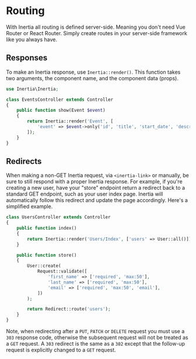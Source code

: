 

# Routing

With Inertia all routing is defined server-side. Meaning you don't need Vue Router or React Router. Simply create routes in your server-side framework like you always have.

## Responses

To make an Inertia response, use `Inertia::render()`. This function takes two arguments, the component name, and the component data (props).

~~~php
use Inertia\Inertia;

class EventsController extends Controller
{
    public function show(Event $event)
    {
        return Inertia::render('Event', [
            'event' => $event->only('id', 'title', 'start_date', 'description'),
        ]);
    }
}
~~~

## Redirects

When making a non-GET Inertia request, via `<inertia-link>` or manually, be sure to still respond with a proper Inertia response. For example, if you're creating a new user, have your "store" endpoint return a redirect back to a standard GET endpoint, such as your user index page. Inertia will automatically follow this redirect and update the page accordingly. Here's a simplified example.

~~~php
class UsersController extends Controller
{
    public function index()
    {
        return Inertia::render('Users/Index', ['users' => User::all()]);
    }

    public function store()
    {
        User::create(
            Request::validate([
                'first_name' => ['required', 'max:50'],
                'last_name' => ['required', 'max:50'],
                'email' => ['required', 'max:50', 'email'],
            ])
        );

        return Redirect::route('users');
    }
}
~~~

Note, when redirecting after a `PUT`, `PATCH` or `DELETE` request you must use a `303` response code, otherwise the subsequent request will not be treated as a `GET` request. A `303` redirect is the same as a `302` except that the follow-up request is explicitly changed to a `GET` request.

